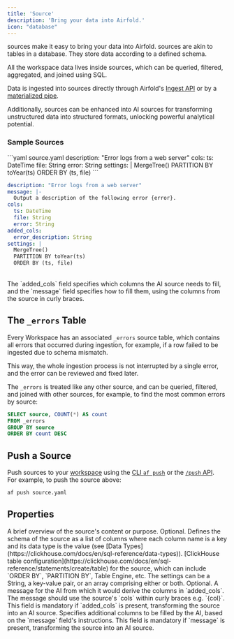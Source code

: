 ```yaml
---
title: 'Source'
description: 'Bring your data into Airfold.'
icon: "database"
---
```


sources make it easy to bring your data into Airfold. sources are akin to tables in a database. They store data according to a defined schema.

All the workspace data lives inside sources, which can be queried, filtered, aggregated, and joined using SQL.

Data is ingested into sources directly through Airfold's [Ingest API](/ingest) or by a [materialized pipe](/workspace/pipes).

Additionally, sources can be enhanced into AI sources for transforming unstructured data into structured formats, unlocking powerful analytical potential.

### Sample Sources

<CodeGroup>
```yaml source.yaml
description: "Error logs from a web server"
cols:
  ts: DateTime
  file: String
  error: String
settings: |
  MergeTree()
  PARTITION BY toYear(ts)
  ORDER BY (ts, file)
```

```yaml source_ai.yaml
description: "Error logs from a web server"
message: |-
  Output a description of the following error {error}.
cols:
  ts: DateTime
  file: String
  error: String
added_cols:
  error_description: String
settings: |
  MergeTree()
  PARTITION BY toYear(ts)
  ORDER BY (ts, file)
```
</CodeGroup>

<br />

<Note>
The `added_cols` field specifies which columns the AI source needs to fill, and the `message` field specifies how to fill them, using the columns from the source in curly braces.
</Note>

## The `_errors` Table
Every Workspace has an associated `_errors` source table, which contains all errors that occurred during ingestion, for example, if a row failed to be ingested due to schema mismatch.

This way, the whole ingestion process is not interrupted by a single error, and the error can be reviewed and fixed later.

The `_errors` is treated like any other source, and can be queried, filtered, and joined with other sources, for example, to find the most common errors by source:

```sql
SELECT source, COUNT(*) AS count
FROM _errors
GROUP BY source
ORDER BY count DESC
```

## Push a Source
Push sources to your [workspace](/workspace/workspaces) using the [CLI `af push`](/reference/cli) or the [`/push` API](/api-reference/workspace/push).<br />
For example, to push the source above:
```bash
af push source.yaml
```

## Properties

<ResponseField name="description" type="string">
  A brief overview of the source's content or purpose. Optional.
</ResponseField>
<ResponseField name="cols" type="{name: type}" required>
  Defines the schema of the source as a list of columns where each column name is a key and its data type is the value (see [Data Types](https://clickhouse.com/docs/en/sql-reference/data-types)).
</ResponseField>
<ResponseField name="settings" type="string | {key: value} | array">
  [ClickHouse table configuration](https://clickhouse.com/docs/en/sql-reference/statements/create/table) for the source, which can include `ORDER BY`, `PARTITION BY`, Table Engine, etc. The settings can be a String, a key-value pair, or an array comprising either or both. Optional.
</ResponseField>
<ResponseField name="message" type="string">
  A message for the AI from which it would derive the columns in `added_cols`. The message should use the source's `cols` within curly braces e.g. `{col}`. This field is mandatory if `added_cols` is present, transforming the source into an AI source.
</ResponseField>
<ResponseField name="added_cols" type="{name: type}">
  Specifies additional columns to be filled by the AI, based on the `message` field's instructions. This field is mandatory if `message` is present, transforming the source into an AI source.
</ResponseField>